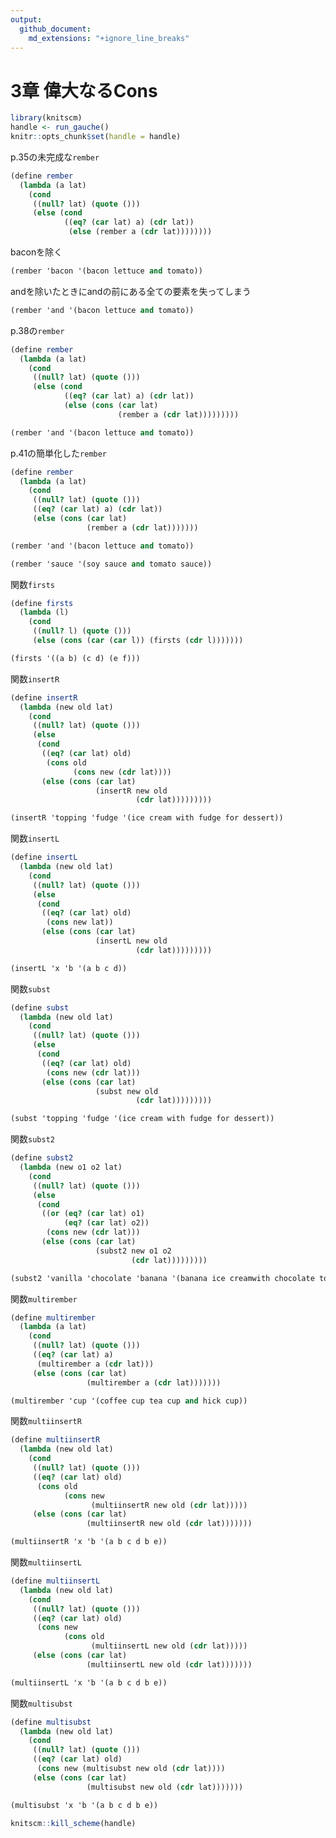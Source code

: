 ```yaml
---
output:
  github_document:
    md_extensions: "+ignore_line_breaks"
---
```


# 3章 偉大なるCons

```r
library(knitscm)
handle <- run_gauche()
knitr::opts_chunk$set(handle = handle)
```

p.35の未完成な`rember`

```scm
(define rember
  (lambda (a lat)
    (cond
     ((null? lat) (quote ()))
     (else (cond
            ((eq? (car lat) a) (cdr lat))
             (else (rember a (cdr lat))))))))
```

baconを除く

```scm
(rember 'bacon '(bacon lettuce and tomato))
```

andを除いたときにandの前にある全ての要素を失ってしまう

```scm
(rember 'and '(bacon lettuce and tomato))
```

p.38の`rember`

```scm
(define rember
  (lambda (a lat)
    (cond
     ((null? lat) (quote ()))
     (else (cond
            ((eq? (car lat) a) (cdr lat))
            (else (cons (car lat)
                        (rember a (cdr lat)))))))))
```

```scm
(rember 'and '(bacon lettuce and tomato))
```

p.41の簡単化した`rember`

```scm
(define rember
  (lambda (a lat)
    (cond
     ((null? lat) (quote ()))
     ((eq? (car lat) a) (cdr lat))
     (else (cons (car lat)
                 (rember a (cdr lat)))))))
```

```scm
(rember 'and '(bacon lettuce and tomato))
```

```scm
(rember 'sauce '(soy sauce and tomato sauce))
```

関数`firsts`

```scm
(define firsts
  (lambda (l)
    (cond
     ((null? l) (quote ()))
     (else (cons (car (car l)) (firsts (cdr l)))))))
```

```scm
(firsts '((a b) (c d) (e f)))
```

関数`insertR`

```scm
(define insertR
  (lambda (new old lat)
    (cond
     ((null? lat) (quote ()))
     (else
      (cond
       ((eq? (car lat) old)
        (cons old
              (cons new (cdr lat))))
       (else (cons (car lat)
                   (insertR new old
                            (cdr lat)))))))))
```

```scm
(insertR 'topping 'fudge '(ice cream with fudge for dessert))
```

関数`insertL`

```scm
(define insertL
  (lambda (new old lat)
    (cond
     ((null? lat) (quote ()))
     (else
      (cond
       ((eq? (car lat) old)
        (cons new lat))
       (else (cons (car lat)
                   (insertL new old
                            (cdr lat)))))))))
```

```scm
(insertL 'x 'b '(a b c d))
```

関数`subst`

```scm
(define subst
  (lambda (new old lat)
    (cond
     ((null? lat) (quote ()))
     (else
      (cond
       ((eq? (car lat) old)
        (cons new (cdr lat)))
       (else (cons (car lat)
                   (subst new old
                            (cdr lat)))))))))
```

```scm
(subst 'topping 'fudge '(ice cream with fudge for dessert))
```

関数`subst2`

```scm
(define subst2
  (lambda (new o1 o2 lat)
    (cond
     ((null? lat) (quote ()))
     (else
      (cond
       ((or (eq? (car lat) o1)
            (eq? (car lat) o2))
        (cons new (cdr lat)))
       (else (cons (car lat)
                   (subst2 new o1 o2
                           (cdr lat)))))))))
```

```scm
(subst2 'vanilla 'chocolate 'banana '(banana ice creamwith chocolate topping))
```

関数`multirember`

```scm
(define multirember
  (lambda (a lat)
    (cond
     ((null? lat) (quote ()))
     ((eq? (car lat) a)
      (multirember a (cdr lat)))
     (else (cons (car lat)
                 (multirember a (cdr lat)))))))
```

```scm
(multirember 'cup '(coffee cup tea cup and hick cup))
```

関数`multiinsertR`

```scm
(define multiinsertR
  (lambda (new old lat)
    (cond
     ((null? lat) (quote ()))
     ((eq? (car lat) old)
      (cons old
            (cons new
                  (multiinsertR new old (cdr lat)))))
     (else (cons (car lat)
                 (multiinsertR new old (cdr lat)))))))
```

```scm
(multiinsertR 'x 'b '(a b c d b e))
```

関数`multiinsertL`

```scm
(define multiinsertL
  (lambda (new old lat)
    (cond
     ((null? lat) (quote ()))
     ((eq? (car lat) old)
      (cons new
            (cons old
                  (multiinsertL new old (cdr lat)))))
     (else (cons (car lat)
                 (multiinsertL new old (cdr lat)))))))
```

```scm
(multiinsertL 'x 'b '(a b c d b e))
```

関数`multisubst`

```scm
(define multisubst
  (lambda (new old lat)
    (cond
     ((null? lat) (quote ()))
     ((eq? (car lat) old)
      (cons new (multisubst new old (cdr lat))))
     (else (cons (car lat)
                 (multisubst new old (cdr lat)))))))
```

```scm
(multisubst 'x 'b '(a b c d b e))
```

```r
knitscm::kill_scheme(handle)
```
